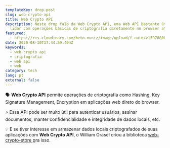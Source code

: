 ```yaml
---
templateKey: drop-post
slug: web-crypto-api
title: Web Crypto API
description: Neste drop falo da Web Crypto API, uma Web API bastante útil para
  lidar com operações básicas de criptografia diretamente no browser através.
featured:
  - https://res.cloudinary.com/beto-muniz/image/upload/f_auto/v1597080801/wca_fkjrtw.jpg
date: 2020-08-10T17:44:59.494Z
keywords:
  - web crypto api
  - criptografia
  - web api
  - web
category: tech
lang: pt
external: false
---
```


<Drop>

🗣 **Web Crypto API** permite operações de criptografia como Hashing, Key Signature Management, Encryption em aplicações web direto do browser.

⚡️ Essa API pode ser muito útil para autenticar usuários, assinar documentos, manter confidencialidade e integridade de dados locais, etc. 

💡 E se tiver interesse em armazenar dados locais criptografados de suas aplicações com **Web Crypto API**, o William Grasel criou a biblioteca [web-crypto-store p](https://github.com/willgm/web-crypto-storage)ra isso.

</Drop>